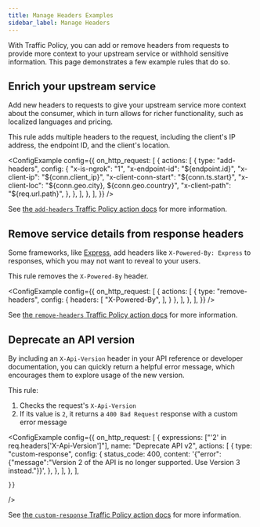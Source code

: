 ```yaml
---
title: Manage Headers Examples
sidebar_label: Manage Headers
---
```



With Traffic Policy, you can add or remove headers from requests to provide more context to your upstream service or withhold sensitive information. This page demonstrates a few example rules that do so.

## Enrich your upstream service

Add new headers to requests to give your upstream service more context about the consumer, which in turn allows for richer functionality, such as localized languages and pricing.

This rule adds multiple headers to the request, including the client's IP address, the endpoint ID, and the client's location.

<ConfigExample
    config={{
        on_http_request: [
            {
                actions: [
                    {
                        type: "add-headers",
                        config: {
                            "x-is-ngrok": "1",
                            "x-endpoint-id": "${endpoint.id}",
                            "x-client-ip": "${conn.client_ip}",
                            "x-client-conn-start": "${conn.ts.start}",
                            "x-client-loc": "${conn.geo.city}, ${conn.geo.country}",
                            "x-client-path": "${req.url.path}",
                        },
                    },
                ],
            },
        ],
    }}
/>

See [the `add-headers` Traffic Policy action docs](/traffic-policy/actions/add-headers/) for more information.

## Remove service details from response headers

Some frameworks, like [Express](https://expressjs.com/), add headers like `X-Powered-By: Express` to responses, which you may not want to reveal to your users.

This rule removes the `X-Powered-By` header.

<ConfigExample
    config={{
        on_http_request: [
            {
                actions: [
                    {
                        type: "remove-headers",
                        config: {
                            headers: [
                                "X-Powered-By",
                            ],
                        }
                    },
                ],
            },
        ],
    }}
/>

See [the `remove-headers` Traffic Policy action docs](/traffic-policy/actions/remove-headers/) for more information.

## Deprecate an API version

By including an `X-Api-Version` header in your API reference or developer documentation, you can quickly return a helpful error message, which encourages them to explore usage of the new version.

This rule:
1. Checks the request's `X-Api-Version`
1. If its value is `2`, it returns a `400 Bad Request` response with a custom error message

<ConfigExample
    config={{
        on_http_request: [
            {
                expressions: ["'2' in req.headers['X-Api-Version']"],
                name: "Deprecate API v2",
                actions: [
                    {
                        type: "custom-response",
                        config: {
                            status_code: 400,
                            content:
                                '{"error":{"message":"Version 2 of the API is no longer supported. Use Version 3 instead."}}',
                        },
                    },
                ],
            },
        ],
 
    }}
/>

See [the `custom-response` Traffic Policy action docs](/traffic-policy/actions/custom-response/) for more information.
